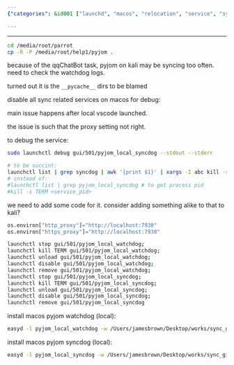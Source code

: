 ```yaml
---
{"categories": &id001 ["launchd", "macos", "relocation", "service", "system manage"], "category": "Troubleshooting", "date": "2022-08-11 06:41:13", "description": "This article provides a step-by-step guide on how to troubleshoot and fix issues related to pyjom's location on macOS. It covers the process of disabling sync-related services, installing pyjom watchdog and syncdog services locally, and offers solutions for common problems encountered during this process.", "tags": *id001, "title": "Copy Symlink itself to change pyjom's location, install easyd services for macos local pyjom watchdog"}

---
```


------

```bash
cd /media/root/parrot
cp -R -P /media/root/help1/pyjom .

```

because of the qqChatBot task, pyjom on kali may be syncing too often. need to check the watchdog logs.

turned out it is the `__pycache__` dirs to be blamed

disable all sync related services on macos for debug:

main issue happens after local vscode launched.

the issue is such that the proxy setting not right.

to debug the service:

```bash
sudo launchctl debug gui/501/pyjom_local_syncdog --stdout --stderr

```

```bash
# to be succint:
launchctl list | grep syncdog | awk '{print $1}' | xargs -I abc kill -s TERM abc
# instead of:
#launchctl list | grep pyjom_local_syncdog # to get process pid
#kill -s TERM <service_pid>

```

we need to add some code for it. consider adding something alike to that to kali?

```python
os.environ["http_proxy"]="http://localhost:7930"
os.environ["https_proxy"]="http://localhost:7930"

```

```bash
launchctl stop gui/501/pyjom_local_watchdog;
launchctl kill TERM gui/501/pyjom_local_watchdog;
launchctl unload gui/501/pyjom_local_watchdog;
launchctl disable gui/501/pyjom_local_watchdog;
launchctl remove gui/501/pyjom_local_watchdog;
launchctl stop gui/501/pyjom_local_syncdog;
launchctl kill TERM gui/501/pyjom_local_syncdog;
launchctl unload gui/501/pyjom_local_syncdog;
launchctl disable gui/501/pyjom_local_syncdog;
launchctl remove gui/501/pyjom_local_syncdog

```

install macos pyjom watchdog (local):

```bash
easyd -l pyjom_local_watchdog -w /Users/jamesbrown/Desktop/works/sync_git_repos -- /usr/bin/python3 /Users/jamesbrown/Desktop/works/sync_git_repos/watchdog_macos.py

```

install macos pyjom syncdog (local):

```bash
easyd -l pyjom_local_syncdog -w /Users/jamesbrown/Desktop/works/sync_git_repos -- /usr/bin/python3 /Users/jamesbrown/Desktop/works/sync_git_repos/syncdog_macos.py

```


